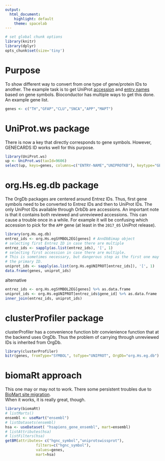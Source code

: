 ```yaml
---
output: 
  html_document: 
    highlight: default
    theme: spacelab
---
```




<!--
%\VignetteEngine{knitr::rmarkdown}
%\VignetteIndexEntry{VP Misc}
%\VignetteKeyword{vp.mics}
%\VignettePackage{vp.misc}
-->

```r
# set global chunk options
library(knitr)
library(dplyr)
opts_chunk$set(size='tiny')
```

# Purpose
To show different way to convert from one type of gene/protein IDs to another.
The example task is to get UniProt [accession](http://www.uniprot.org/help/accession_numbers) 
and [entry names](http://www.uniprot.org/help/entry_name) based on
gene symbols. Bioconductor has multiple ways to get this done.
An example gene list.
```r
genes <- c("TH","GFAP","CLU","SNCA","APP","MAPT")
```

# UniProt.ws package
There is now a key that directly corresponds to gene symbols. 
However, GENECARDS ID works well for this purpose.
```r
library(UniProt.ws)
up <- UniProt.ws(taxId=9606)
select(up, keys=genes, columns=c("ENTRY-NAME","UNIPROTKB"), keytype="GENECARDS")
```

# org.Hs.eg.db package
The OrgDb packages are centered around Entrez IDs. Thus, first gene symbols
need to be converted to Entrez IDs and then to UniProt IDs. The only UniProt IDs
available through OrbDb are accessions. An important note is that it contains
both reviewed and unreviewed accessions. This can cause a trouble once in a while.
For example it will be confusing which accession to pick for the `APP` gene 
(at least in the `2017_05` UniProt release).
```r
library(org.Hs.eg.db)
entrez_ids <- org.Hs.egSYMBOL2EG[genes] # AnnDbBimap object
# selecting first Entrez ID in case there are multiple
entrez_ids <- sapply(as.list(entrez_ids), '[', 1)
# selecting first accession in case there are multiple. 
# This is sometimes necessary, but dangerous step as the first one may not be
# the primary ID.
uniprot_ids <- sapply(as.list(org.Hs.egUNIPROT[entrez_ids]), '[', 1)
data.frame(genes, uniprot_ids)
```
alternative
```r
entrez_ids <- org.Hs.egSYMBOL2EG[genes] %>% as.data.frame
uniprot_ids <- org.Hs.egUNIPROT[entrez_ids$gene_id] %>% as.data.frame
inner_join(entrez_ids, uniprot_ids)
```


# clusterProfiler package
clusterProfiler has a convenience function bitr convienience function that at
the backend uses OrgDb. Thus the problem of carrying through unreviewed IDs is 
inherited from OrgDb.
```r
library(clusterProfiler)
bitr(genes, fromType="SYMBOL", toType="UNIPROT", OrgDb="org.Hs.eg.db")
```


# biomaRt approach
This one may or may not to work.  There some persistent troubles due to [BioMart 
site migration](http://www.biomart.org/news.html).  
When it works, it is really great, though.
```r
library(biomaRt)
# listMarts()
ensembl <- useMart("ensembl")
# listDatasets(ensembl)
hsa <- useDataset( "hsapiens_gene_ensembl", mart=ensembl)
# listAttributes(hsa)
# listFilters(hsa)
getBM(attributes= c("hgnc_symbol","uniprotswissprot"), 
              filters=c("hgnc_symbol"), 
              values=genes, 
              mart=hsa)
```


